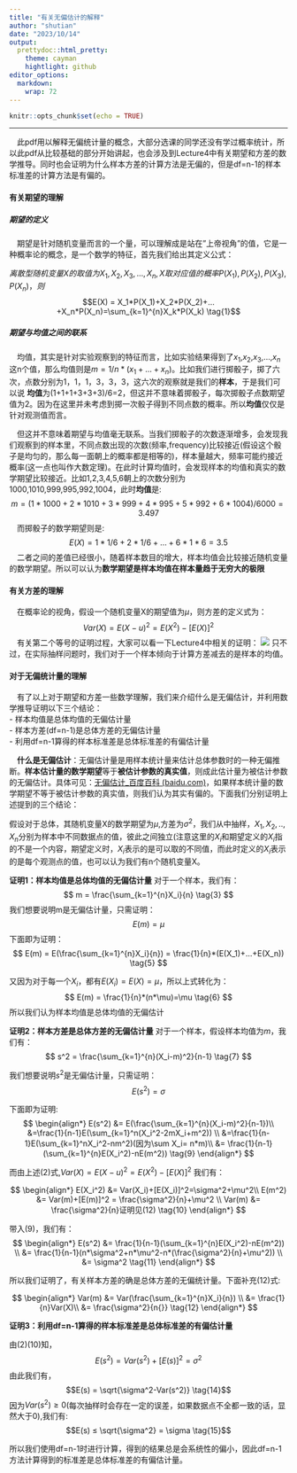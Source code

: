```yaml
---
title: "有关无偏估计的解释"
author: "shutian"
date: "2023/10/14"
output:   
  prettydoc::html_pretty:
    theme: cayman
    hightlight: github
editor_options: 
  markdown: 
    wrap: 72
---
```


```r
knitr::opts_chunk$set(echo = TRUE)

```

------------------------------------------------------------------------

 此pdf用以解释无偏统计量的概念，大部分选课的同学还没有学过概率统计，所以此pdf从比较基础的部分开始讲起，也会涉及到Lecture4中有关期望和方差的数学推导。同时也会证明为什么样本方差的计算方法是无偏的，但是df=n-1的样本标准差的计算方法是有偏的。

#### 有关期望的理解

##### 期望的定义

 期望是针对随机变量而言的一个量，可以理解成是站在"上帝视角"的值，它是一种概率论的概念，是一个数学的特征，首先我们给出其定义公式：

$离散型随机变量X的取值为X_1,X_2,X_3,…,X_n,X取对应值的概率P(X_1),P(X_2),P(X_3),P(X_n)，则$
$$E(X) = X_1*P(X_1)+X_2*P(X_2)+…+X_n*P(X_n)=\sum_{k=1}^{n}X_k*P(X_k) \tag{1}$$

##### 期望与均值之间的联系

 均值，其实是针对实验观察到的特征而言，比如实验结果得到了$x_1$,$x_2$,$x_3$,...,$x_n$这n个值，那么均值则是$m = 1/n*(x_1+...+x_n)$。比如我们进行掷骰子，掷了六次，点数分别为1，1，1，3，3，3，这六次的观察就是我们的**样本**，于是我们可以说
**均值**为(1+1+1+3+3+3)/6=2，但这并不意味着掷骰子，每次掷骰子点数期望值为2。因为在这里并未考虑到掷一次骰子得到不同点数的概率。所以**均值**仅仅是针对观测值而言。

 但这并不意味着期望与均值毫无联系。当我们掷骰子的次数逐渐增多，会发现我们观察到的样本里，不同点数出现的次数(频率,frequency)比较接近(假设这个骰子是均匀的，那么每一面朝上的概率都是相等的)，样本量越大，频率可能约接近概率(这一点也叫作大数定理)。在此时计算均值时，会发现样本的均值和真实的数学期望比较接近。比如1,2,3,4,5,6朝上的次数分别为1000,1010,999,995,992,1004，此时**均值**是:
$$m=(1*1000+2*1010+3*999+4*995+5*992+6*1004)/6000=3.497$$
 而掷骰子的数学期望则是:$$E(X) = 1*1/6+2*1/6+…+6*1*6=3.5$$
 二者之间的差值已经很小，随着样本数目的增大，样本均值会比较接近随机变量的数学期望。所以可以认为**数学期望是样本均值在样本量趋于无穷大的极限**

#### 有关方差的理解

 在概率论的视角，假设一个随机变量X的期望值为$\mu$，则方差的定义式为：
$$Var(X) = E(X-u)^2 = E(X^2)-[E(X)]^2 \tag{2}$$
 有关第二个等号的证明过程，大家可以看一下Lecture4中相关的证明：
![](方差计算.png)
只不过，在实际抽样问题时，我们对于一个样本倾向于计算方差减去的是样本的均值。

#### 对于无偏统计量的理解

 有了以上对于期望和方差一些数学理解，我们来介绍什么是无偏估计，并利用数学推导证明以下三个结论：\
- 样本均值是总体均值的无偏估计量\
- 样本方差(df=n-1)是总体方差的无偏估计量\
- 利用df=n-1算得的样本标准差是总体标准差的有偏估计量\

 **什么是无偏估计**：无偏估计量是用样本统计量来估计总体参数时的一种无偏推断。**样本估计量的数学期望**等于**被估计参数的真实值**，则成此估计量为被估计参数的无偏估计。具体可见：[无偏估计_百度百科
(baidu.com)](https://baike.baidu.com/item/%E6%97%A0%E5%81%8F%E4%BC%B0%E8%AE%A1/3370664)，如果样本统计量的数学期望不等于被估计参数的真实值，则我们认为其实有偏的。下面我们分别证明上述提到的三个结论：

假设对于总体，其随机变量X的数学期望为$\mu$,方差为$\sigma^2$，我们从中抽样，$X_1,X_2,..,X_n$分别为样本中不同数据点的值，彼此之间独立(注意这里的$X_i$和期望定义的$X_i$指的不是一个内容，期望定义时，$X_i$表示的是可以取的不同值，而此时定义的$X_i$表示的是每个观测点的值，也可以认为我们有n个随机变量X。

**证明1：样本均值是总体均值的无偏估计量** 对于一个样本，我们有： $$
m = \frac{\sum_{k=1}^{n}X_i}{n} 
\tag{3}
$$ 我们想要说明m是无偏估计量，只需证明： $$
E(m) = \mu 
\tag{4}
$$ 下面即为证明： $$
E(m) = E(\frac{\sum_{k=1}^{n}X_i}{n}) = \frac{1}{n}*(E(X_1)+…+E(X_n)) \tag{5}
$$

又因为对于每一个$X_i$，都有$E(X_i) = E(X) = \mu$，所以上式转化为： $$
E(m) = \frac{1}{n}*(n*\mu)=\mu 
\tag{6}
$$ 所以我们认为样本均值是总体均值的无偏估计

**证明2：样本方差是总体方差的无偏估计量**
对于一个样本，假设样本均值为$m$，我们有： $$
s^2 = \frac{\sum_{k=1}^{n}(X_i-m)^2}{n-1} 
\tag{7}
$$

我们想要说明$s^2$是无偏估计量，只需证明： $$
E(s^2) = \sigma 
\tag{8}
$$

下面即为证明: $$ 
\begin{align*}
E(s^2) &= E(\frac{\sum_{k=1}^{n}(X_i-m)^2}{n-1})\\ 
&=\frac{1}{n-1}E(\sum_{k=1}^n(X_i^2-2mX_i+m^2)) \\ 
&=\frac{1}{n-1}E(\sum_{k=1}^nX_i^2-nm^2)(因为\sum X_i= n*m)\\
&= \frac{1}{n-1}(\sum_{k=1}^{n}E(X_i^2)-nE(m^2))
\tag{9}
\end{align*}
$$

而由上述(2)式,$Var(X) = E(X-u)^2 = E(X^2)-[E(X)]^2$ 我们有：\

$$
\begin{align*}
E(X_i^2) &= Var(X_i)+[E(X_i)]^2=\sigma^2+\mu^2\\
E(m^2) &= Var(m)+[E(m)]^2 = \frac{\sigma^2}{n}+\mu^2 \\
Var(m) &= \frac{\sigma^2}{n}证明见(12)
\tag{10}
\end{align*}
$$

带入(9)，我们有： $$
\begin{align*}
E(s^2) &= \frac{1}{n-1}(\sum_{k=1}^{n}E(X_i^2)-nE(m^2)) \\
&= \frac{1}{n-1}(n*\sigma^2+n*\mu^2-n*(\frac{\sigma^2}{n}+\mu^2)) \\
&= \sigma^2
\tag{11}
\end{align*}
$$

所以我们证明了，有关样本方差的确是总体方差的无偏统计量。下面补充(12)式:

$$ 
\begin{align*}
Var(m) &= Var(\frac{\sum_{k=1}^{n}X_i}{n}) \\
&= \frac{1}{n}Var(X)\\
&= \frac{\sigma^2}{n{}}
\tag{12}
\end{align*} 
$$

**证明3：利用df=n-1算得的样本标准差是总体标准差的有偏估计量**

由(2)(10)知， $$E(s^2) = Var(s^2) + [E(s)]^2 = \sigma^2\tag{13}$$
由此我们有， $$E(s) = \sqrt{\sigma^2-Var(s^2)} \tag{14}$$
因为$Var(s^2) ≥0$(每次抽样时会存在一定的误差，如果数据点不全都一致的话，显然大于0),我们有:
$$E(s) ≤ \sqrt{\sigma^2} = \sigma \tag{15}$$

所以我们使用df=n-1时进行计算，得到的结果总是会系统性的偏小，因此df=n-1方法计算得到的标准差是总体标准差的有偏估计量。
